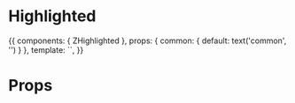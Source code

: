 
<Meta title="Molecules/Highlighted" component={ZHighlighted} />

# Highlighted

<Preview>
  <Story name="Common">
    {{
        components: { ZHighlighted },
        props: {
          common: {
            default: text('common', '')
          }
        },
        template: `<ZHighlighted />`,
    }}
  </Story>
</Preview>

# Props

<Props of={ZHighlighted} />
